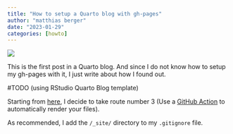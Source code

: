 ```yaml
---
title: "How to setup a Quarto blog with gh-pages"
author: "matthias berger"
date: "2023-01-29"
categories: [howto]
---
```


![](images/image-193588858.png){fig-alt="\"Starting a Quarto blog\" prompt on https://stablediffusionweb.com/#demo"}

This is the first post in a Quarto blog. And since I do not know how to setup my gh-pages with it, I just write about how I found out.

#TODO (using RStudio Quarto Blog template)

Starting from [here](https://quarto.org/docs/publishing/github-pages.html "https://quarto.org/docs/publishing/github-pages.html"), I decide to take route number 3 (Use a [GitHub Action](https://quarto.org/docs/publishing/github-pages.html#github-action) to automatically render your files).

As recommended, I add the `/_site/` directory to my `.gitignore` file.
